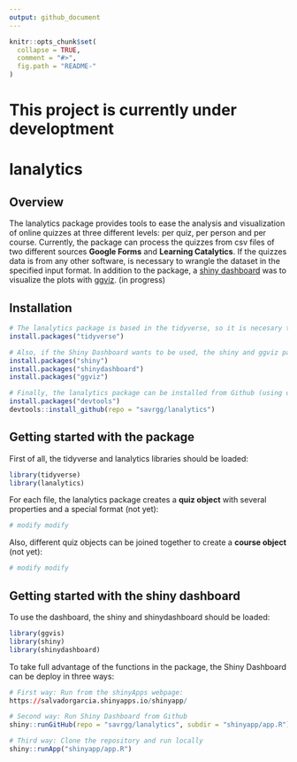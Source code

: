 ```yaml
---
output: github_document
---
```


<!-- README.md is generated from README.Rmd. Please edit that file -->

```r
knitr::opts_chunk$set(
  collapse = TRUE,
  comment = "#>",
  fig.path = "README-"
)
```

# __This project is currently under developtment__

# lanalytics 

## Overview

The lanalytics package provides tools to ease the analysis and visualization of online quizzes at three different levels: per quiz, per person and per course. Currently, the package can process the quizzes from csv files of two different sources __Google Forms__ and __Learning Catalytics__. If the quizzes data is from any other software, is necessary to wrangle the dataset in the specified input format. In addition to the package, a [shiny dashboard](https://rstudio.github.io/shinydashboard/) was to visualize the plots with [ggviz](http://ggvis.rstudio.com/). (in progress)

## Installation

```r
# The lanalytics package is based in the tidyverse, so it is necesary to install this package:
install.packages("tidyverse")

# Also, if the Shiny Dashboard wants to be used, the shiny and ggviz packages should be installed:
install.packages("shiny")
install.packages("shinydashboard")
install.packages("ggviz")

# Finally, the lanalytics package can be installed from Github (using devtools library):
install.packages("devtools")
devtools::install_github(repo = "savrgg/lanalytics")

```

## Getting started with the package

First of all, the tidyverse and lanalytics libraries should be loaded:

```r
library(tidyverse)
library(lanalytics)
```


For each file, the lanalytics package creates a __quiz object__ with several properties and a special format (not yet):

```r
# modify modify
```

Also, different quiz objects can be joined together to create a __course object__ (not yet):

```r
# modify modify
```

## Getting started with the shiny dashboard

To use the dashboard, the shiny and shinydashboard should be loaded:

```r
library(ggvis)
library(shiny)
library(shinydashboard)
```

To take full advantage of the functions in the package, the Shiny Dashboard can be deploy in three ways:

```r
# First way: Run from the shinyApps webpage:
https://salvadorgarcia.shinyapps.io/shinyapp/

# Second way: Run Shiny Dashboard from Github
shiny::runGitHub(repo = "savrgg/lanalytics", subdir = "shinyapp/app.R")

# Third way: Clone the repository and run locally
shiny::runApp("shinyapp/app.R")
```



<!-- #  -->
<!-- # At per quiz level,  -->
<!-- #  -->
<!-- # It is especially designed to process the outputs from Learning Catalytics software and from Google Forms -->
<!-- #  -->
<!-- # and functions and quizzes from three source of data. The first  -->
<!-- #  -->
<!-- # For each quiz, the package creates a quizz object -->
<!-- #  -->
<!-- # For each course, the package creates a course object -->
<!-- #  -->
<!-- # As an additional tool,  -->
<!-- #  -->
<!-- # Analysis of student data from quizzes -->
<!-- #  -->
<!-- # Files: -->
<!-- #  -->
<!-- # 1. parsequizzes.R -->
<!-- #  -->
<!-- # - First data parsing step - this script is designed to be run exactly once at  -->
<!-- #     the beginning of the data analysis process -->
<!-- # - Takes xlsx file for each quiz as downloaded from Learning Catalytics -->
<!-- # - Assigns each student a unique random identifier -->
<!-- # - Creates 3 tables, all of which have one row per student ID, and one column per    -->
<!-- #     quiz question. Data in those tables are  -->
<!-- #     - Absolute time of answer -->
<!-- #     - Content of answer -->
<!-- #     - Correctness of answer (1 or 0) -->
<!-- #     All three tables are saved into xlsx files -->
<!-- # - Creates an additional (confidential) table of student IDs and names, to be -->
<!-- #     stored in a safe place -->
<!-- #  -->
<!-- #  -->
<!-- # 2. order_time.R -->
<!-- #  -->
<!-- # - Depends on parsequizzes.R -->
<!-- # - Takes absolute time stamp data as computed using parsequizzes.R -->
<!-- # - For each quiz and each student, computes  -->
<!-- #     - the order in which questions were answered -->
<!-- #     - the time it took to answer each question -->
<!-- #  -->
<!-- #  -->
<!-- # 3. easiness_time.R -->
<!-- #  -->
<!-- # - Depends on order_time.R, parsequizzes.R  -->
<!-- # - Takes time per question and correctness information -->
<!-- # - For each quiz question, compute -->
<!-- #     - item easiness (% of sdtudents who g) -->
<!-- #     - time to answeer item (median across all students) -->
<!-- # - scatter plots easiness vs time -->
<!-- #  -->
<!-- #  -->
<!-- # 4. guessers.R -->
<!-- #  -->
<!-- # - Depends on order_time.R, parsequizzes.R -->
<!-- # - Assumes that the first two and last two questions of each quiz are easy  -->
<!-- #     (in our case, because they are about study style and preparaation) -->
<!-- # - Uses time for those easy question as a threshold (i.e. fastest possible) -->
<!-- # - Computes questions answered below this threshold and classifies them as -->
<!-- #     - cheating, if the answer was correct -->
<!-- #     - guessing, if the answer was wrong -->
<!-- # - Plots overall occurence of guessing and cheating across quizzes and students -->
<!-- #  -->
<!-- # 5. easiness_time_level.R -->
<!-- #  -->
<!-- # - Depends on easiness_time.R -->
<!-- # - Also depends on a rating of cognitive level for each question (as provided by -->
<!-- #     the instructor, 1=low, 3=high) -->
<!-- # - Plots scatter plot of easiness vs time, colour-coded by cognitive level -->
<!-- #  -->
<!-- # 6. easiness_time_level_two_years.R -->
<!-- #  -->
<!-- # - Depends on easiness_time.R -->
<!-- # - Also depends on a rating of cognitive level for each question (as provided by -->
<!-- #     the instructor, 1=low, 3=high) -->
<!-- # - Does the same as easiness_time_level.R, but for two successive years -->
<!-- # - Plots data from both years side-by-side -->
<!-- #  -->
<!-- # 7. import_time_easiness.R -->
<!-- #  -->
<!-- # - Now obsolete!  -->
<!-- # - Helper script to import data from excel for further processing -->
<!-- # - Written in order to be able to use earlier data we processed in MATLAB -->
<!-- # - Not part of the analysis workflow if everything is done in lanalytics  -->
<!-- #  -->
<!-- # 8. small change -->
